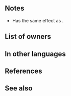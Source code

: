 {{Weapon Infobox
|tagid=SID_魔獣の書
|intID=2742
|userVersion1=Closed
|userVersion2=Open
|exclusive=1
|weaponType=Blue Tome
|cost=400
|might=14
|range=2
|cooldown=-1
|effectiveness=Dragon,Beast
|effect=Effective against dragon and beast foes. Accelerates Special trigger (cooldown count-1). At start of turn, if Special cooldown count is at its maximum value, grants Special cooldown count-1. At start of combat, if unit's HP ≥ 25%, grants Atk/Res+6 to unit during combat.
|statModifiers=0,14,0,0,0
|required=Thoron;Shine
|properties=random_owner
}}
==Notes==
* Has the same effect as {{St|Time's Pulse 3}}.
{{Effective damage bonus|dragon,beast}}
{{Start of turn Special modification}}
{{Combat boosts}}
==List of owners==
{{Skill Hero List}}
==In other languages==
{{OtherLanguages
|japanese=魔獣の書
|german=Dämonenbuch
|spanishEU=Gr. demoníaco
|spanishLA=Gr. demoníaco
|french=Tome de démon
|italian=Tomo demoniaco
|chineseTW=魔獸之書
|portuguese=Tomo demoníaco
}}
==References==
<references/>
==See also==
{{See also skills|cond=WeaponEffectiveness='Dragon,Beast' OR Description LIKE '%Special cooldown count%at its maximum value%' OR Description LIKE '%Accelerates Special trigger%grants Atk/Res+6%'|columns=3}}
{{Weapons Navbox}}
